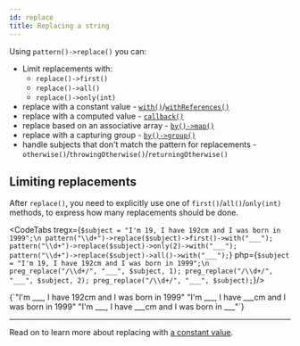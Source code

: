 ```yaml
---
id: replace
title: Replacing a string
---
```



Using `pattern()->replace()` you can:

- Limit replacements with:
  - `replace()->first()`
  - `replace()->all()`
  - `replace()->only(int)`
- replace with a constant value - [`with()`](replace-with.md)/[`withReferences()`](replace-with.md)
- replace with a computed value - [`callback()`](replace-callback.md)
- replace based on an associative array - [`by()->map()`](replace-by-map.md)
- replace with a capturing group - [`by()->group()`](replace-by-group.md)
- handle subjects that don't match the pattern for replacements - `otherwise()`/`throwingOtherwise()`/`returningOtherwise()`

## Limiting replacements

After `replace()`, you need to explicitly use one of `first()`/`all()`/`only(int)` methods, to express how many
replacements should be done.

<CodeTabs
    tregx={`$subject = "I'm 19, I have 192cm and I was born in 1999";\n
pattern("\\d+")->replace($subject)->first()->with("___");
pattern("\\d+")->replace($subject)->only(2)->with("___");
pattern("\\d+")->replace($subject)->all()->with("___");`}
    php={`$subject = "I'm 19, I have 192cm and I was born in 1999";\n
preg_replace("/\\d+/", "___", $subject, 1);
preg_replace("/\\d+/", "___", $subject, 2);
preg_replace("/\\d+/", "___", $subject);`}/>

<!--T-Regx:{multiline-return(3)}-->
<!--PHP:{multiline-return(3)}-->
<Result>
{`"I'm ___, I have 192cm and I was born in 1999"
"I'm ___, I have ___cm and I was born in 1999"
"I'm ___, I have ___cm and I was born in ___"`}
</Result>

<!--Result-Value:{multiline-return}-->

---

Read on to learn more about replacing with [a constant value](replace-with.md).
